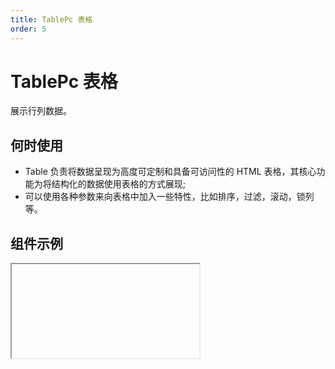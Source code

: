 ```yaml
---
title: TablePc 表格
order: 5
---
```


# TablePc 表格

展示行列数据。

## 何时使用

- Table 负责将数据呈现为高度可定制和具备可访问性的 HTML 表格，其核心功能为将结构化的数据使用表格的方式展现;
- 可以使用各种参数来向表格中加入一些特性，比如排序，过滤，滚动，锁列等。

## 组件示例


<Iframe url="https://www.aliwork.com/developer/table-pc-v2?isRenderNav=false" />

## 组件属性


<AttrTable
  dataSource={[
    {
      code: "columns",
      type: "array",
      default: "-",
      desc: "可通过绑定数据源设置数据列",
    },
     {
      code: "title",
      type: "string",
      default: "-",
      desc: "设置标题名称",
    },
    {
      code: "dataKey",
      type: "string",
      default: "-",
      desc: "设置数据字段名称",
    },
    {
      code: "dataType",
      type: "array",
      default: "-",
      desc: "设置数据类型",
    },
    {
      code: "float",
      type: "string",
      default: `'none'`,
      desc: "设置图片浮动(仅移动端卡片模式生效)",
    },
    {
      code: "imageProps",
      type: "object",
      default: "-",
      desc: "设置图片样式",
    },
    {
      code: "imageWrapProps",
      type: "object",
      default: "-",
      desc: "设置图片容器样式",
    },
    {
      code: "imageOnClick",
      type: "(e: object, column: object)=>void",
      default: "-",
      desc: "设置图片点击回调",
    },
    {  
      code: "enumBadgeType",
      type: "string",
      default: `'background'`,
      desc: "文字颜色由枚举数据的 color 决定，可选值",
    },
    {  
      code: "enumData",
      type: "array",
      default: "-",
      desc: "设置枚举数据",
    },
    {  
      code: "editType",
      type: "string",
      default: `'text'`,
      desc: "设置编辑格式",
    },
    {  
      code: "timeFormatter",
      type: "string",
      default: `'YYYY-MM-DD HH:mm:ss'`,
      desc: "设置时间格式",
    },
    {  
      code: "width",
      type: "number",
      default: "200",
      desc: "设置宽度",
    },
    {  
      code: "align",
      type: "string",
      default: `'left'`,
      desc: "设置对齐方式",
    },
    {  
      code: "lock",
      type: "string",
      default: `'none'`,
      desc: "设置列固定",
    },
    {  
      code: "groupName",
      type: "string",
      default: "-",
      desc: "设置分组标题",
    },
    {  
      code: "almessageign",
      type: "string",
      default: "-",
      desc: "设置用户提示",
    },
    {  
      code: "sortable",
      type: "boolean",
      default: "false",
      desc: "设置是否显示排序",
    },
    {  
      code: "highlight",
      type: "boolean",
      default: "false",
      desc: "设置是否突出显示(仅移动端卡片模式下有效)",
    },
    {  
      code: "hidden",
      type: "boolean",
      default: "false",
      desc: "设置是否隐藏",
    },
    {  
      code: "resizable",
     type: "boolean",
      default: "false",
      desc: "设置是否列宽调整",
    },
    {
      code: "titleRender",
      type: "()=>ReactNode",
      default: "-",
      desc: "标题定制渲染",
    },
    {
      code: "render",
      type: "()=>ReactNode",
      default: "-",
      desc: "内容定制渲染",
    },
    {
      code: "canEdit",
      type: "(rowData: object)=>{true}",
      default: "-",
      desc: "是否可以编辑",
    },
    {
      code: "renderField",
      type: "()=>ReactNode",
      default: "-",
      desc: "编辑态定制渲染",
    },
    {
      code: "editProps",
      type: "object",
      default: "-",
      desc: "编辑配置",
    },
    {
      code: "filters",
      type: "string",
      default: "-",
      desc: "生成过滤的菜单",
    },
    {
      code: "filterMode",
      type: "string",
      default: `'multiple'`,
      desc: "设置过滤模式",
    },
    {
      code: "data",
      type: "object",
      default: "-",
      desc: "数据源",
    },
    {
      code: "primaryKey",
      type: "string",
      default: `'id'`,
      desc: "设置数据主键",
    },
    {
      code: "loading",
      type: "boolean",
      default: "false",
      desc: "设置加载状态",
    },
    {
      code: "actionTitle",
      type: "string",
      default: `'操作'`,
      desc: "设置操作列标题",
    },
    {
      code: "actionWidth",
      type: "number",
      default: "0",
      desc: "设置操作列宽度",
    },
    {
      code: "actionType",
      type: "string",
      default: `'link'`,
      desc: "设置操作列按钮类型",
    },
    {
      code: "actionFixed",
      type: "string",
      default: `'none'`,
      desc: "设置操作列列固定",
    },
    {
      code: "actionHidden",
      type: "boolean",
      default: "false",
      desc: "设置操作列是否隐藏",
    },
    {
      code: "maxWebShownActionCount",
      type: "number",
      default: "3",
      desc: "设置最大展示数量",
    },
    {
      code: "title",
      type: "string",
      default: `'详情'`,
      desc: "设置操作项-标题",
    },
    {
      code: "mode",
      type: "string",
      default: `'VIEW'`,
      desc: "设置操作项-在编辑状态显示",
    },
    {
      code: "device",
      type: "string",
      default: "-",
      desc: "设置操作项-在特定端显示",
    },
    {
      code: "callback",
      type: "(rowData: object)=>void",
      default: "-",
      desc: "设置操作项-回调函数",
    },
    {
      code: "render",
      type: "(title: object,rowData: object)=>{title}",
      default: "-",
      desc: "设置操作项-定制渲染",
    },
    {
      code: "showActionBar",
      type: "boolean",
      default: "true",
      desc: "设置顶部操作-显示操作条",
    },
    {
      code: "actionBar",
      type: "array",
      default: "[{"title": {"zh_CN": "操作1","en_US": "Action 1","type": "i18n"},"option": "callback"}]",
      desc: "设置顶部操作-操作条",
    },
    {
      code: "title",
      type: "string",
      default: `'操作'`,
      desc: "设置顶部操作-操作条标题",
    },
    {
      code: "callback",
      type: "()=>void",
      default: "-",
      desc: "设置顶部操作-操作条回调函数",
    },
    {
      code: "isDisabled",
      type: "()=>{false}",
      default: "true",
      desc: "设置顶部操作-操作条操作是否禁用",
    },
    {
      code: "pageMode",
      type: "string",
      default: "-",
      desc: "设置顶部操作-操作条页面跳转,关联页面状态",
    },
    {
      code: "isDisabled",
      type: "()=>{false}",
      default: "-",
      desc: "设置顶部操作-操作条页面跳转,是否禁用",
    },
    {
      code: "showLinkBar",
      type: "boolean",
      default: "true",
      desc: "设置顶部操作-是否显示外链条",
    },
    {
      code: "title",
      type: "string",
      default: `'外链操作'`,
      desc: "设置顶部操作-外链操作条,外链操作标题",
    },
    {
      code: "callback",
      type: "()=>void",
      default: "-",
      desc: "设置顶部操作-外链操作条,外链操作回调",
    },
    {
      code: "showSearch",
      type: "boolean",
      default: "true",
      desc: "设置顶部操作-显示搜索条",
    },
    {
      code: "searchBarPlaceholder",
      type: "string",
      default: `'请搜索'`,
      desc: "设置顶部操作-显示搜索条占位符",
    },
    {
      code: "showCustomCoulmn",
      type: "boolean",
      default: "false",
      desc: "设置顶部操作-显示列筛选器",
    },
    {
      code: "onColumnsChange",
      type: "(columns: object)=>void",
      default: "-",
      desc: "设置顶部操作-列筛选器回调",
    },
    {
      code: "showCustomBarItem",
      type: "boolean",
      default: "false",
      desc: "设置顶部操作-显示自定义区域",
    },
    {
      code: "showCustomCoulmn",
      type: "()=>void",
      default: "-",
      desc: "设置顶部操作-自定义区域渲染",
    },
    {
      code: "theme",
      type: "string",
      default: `'split'`,
      desc: '设置风格和样式-主题',
    },
    {
      code: "hasHeader",
      type: "boolean",
      default: "true",
      desc: '设置风格和样式-显示表头',
    },
    {
      code: "fixedHeader",
      type: "boolean",
      default: "true",
      desc: '设置风格和样式-表头是否固定',
    },
    {
      code: "maxBodyHeight",
      type: "number",
      default: "0",
      desc: '设置风格和样式-表头是否固定,最大内容区域的高度',
    },
    {
      code: "stickyHeader",
      type: "boolean",
      default: "false",
      desc: '设置风格和样式-表头是否是sticky',
    },
    {
      code: "useVirtual",
      type: "boolean",
      default: "false",
      desc: '设置风格和样式-虚拟滚动',
    },
    {
      code: "setLoadingComponent",
      type: "boolean",
      default: "false",
      desc: '设置风格和样式-自定义loading组件',
    },
    {
      code: "loadingComponent",
      type: "()=>ReactNode",
      default: "-",
      desc: '设置风格和样式-设置loading组件',
    },
    {
      code: "cellProps",
      type: "(rowIndex: number,colIndex: number,dataIndex: number,record: object)=>void",
      default: "-",
      desc: "设置风格和样式-单元格分割合并",
    },
    {
      code: "rowProps",
      type: "(record: object,index: number)=>void",
      default: "-",
      desc: "设置风格和样式-单元格行属性配置",
    },
    {
      code: "setEmptyContent",
      type: "boolean",
      default: "false",
      desc: "设置风格和样式-自定义空数据渲染",
    },
    {
      code: "emptyContent",
      type: "()=>ReactNode",
      default: "-",
      desc: "设置风格和样式-空数据渲染",
    },
    {
      code: "showRowSelector",
      type: "boolean",
      default: "false",
      desc: "设置行选择器-是否显示",
    },
    {
      code: "mode",
      type: "string",
      default: `'multiple'`,
      desc: "设置行选择器-类型",
    },
    {
      code: "selectedRowKeys",
      type: "string",
      default: "-",
      desc: "设置行选择器-已选中的行",
    },
    {
      code: "onChange",
      type: "(selectedRowKeys: array,records: array)=>void",
      default: "-",
      desc: "设置行选择器-选择变动回调",
    },
    {
      code: "onSelect",
      type: "({selected: boolean,rowData: object,selectedRows: array})=>void",
      default: "-",
      desc: "设置行选择器-单行选择回调",
    },
    {
      code: "onSelectAll",
      type: "(selected: boolean,selectedRows: array)=>void",
      default: "-",
      desc: "设置行选择器-全部选择回调",
    },
    {
      code: "columnProps",
      type: "()=>void",
      default: "-",
      desc: "设置行选择器-选择列属性",
    },
    {
      code: "getProps",
      type: "(rowData: object,index: number)=>void",
      default: "-",
      desc: "设置行选择器-选择器属性",
    },
    {
      code: "titleProps",
      type: "(rowData: object,index: number)=>void",
      default: "",
      desc: "设置行选择器-选择列列标题属性",
    },
    {
      code: "titleAddons",
      type: "(rowData: object,index: number)=>{false}",
      default: "",
      desc: "设置行选择器-选择列列标题元素",
    },
    {
      code: "isPagination",
      type: "boolean",
      default: "true",
      desc: "分页设置-使用分页",
    },

     {
      code: "pagination",
      type: "string",
      default: `'right'`,
      desc: "分页设置-分页位置",
    },
    {
      code: "size",
      type: "string",
      default:`'medium'`,
      desc: "分页设置-分页尺寸",
    },
    {
      code: "type",
      type: "string",
      default:`'normal'`,
      desc: "分页设置-分页类型",
    },
    {
      code: "shape",
      type: "string",
      default: 'arrow-only',
      desc: "分页设置-前进后退按钮样式",
    },
    {
      code: "pageSizeSelector",
      type: "boolean",
      default: "false",
      desc: "分页设置-每页显示选择器类型",
    },
    {
      code: "pageSizeList",
      type: "array",
      default: "[5,10,20]",
      desc: "分页设置-每页显示选择器可选值",
    },
    {
      code: "pageSize",
      type: "number",
      default: "10",
      desc: "分页设置-pageSize",
    },
    {
      code: "pageSizePosition",
      type: "string",
      default: `'end'`,
      desc: "分页设置-每页显示选择器在组件中的位置",
    },
    {
      code: "pageShowCount",
      type: "number",
      default: "5",
      desc: "分页设置-页码显示数量",
    },
    {
      code: "isPagination",
      type: "boolean",
      default: "false",
      desc: "分页设置-当分页数为1时，是否隐藏分页器",
    },
    {
      code: "showMiniPager",
      type: "boolean",
      default: "false",
      desc: "分页设置-是否显示顶部的迷你分页(仅对 PC 端渲染有效)",
    },
    {
      code: "isExpand",
      type: "boolean",
      default: "false",
      desc: "设置可折叠/树形表格-启用折叠",
    },
    {
      code: "hasExpandedRowCtrl",
      type: "boolean",
      default: "true",
      desc: "设置可折叠/树形表格-启用折叠,折叠按钮",
    },
    {
      code: "expandedRowIndent",
      type: "array",
      default: "[]",
      desc: "设置可折叠/树形表格-启用折叠,额外渲染行的缩进",
    },
    {
      code: "expandedRowRender",
      type: "(record: object,index: number)=>{""}",
      default: "-",
      desc: "设置可折叠/树形表格-启用折叠,额外渲染行的渲染函数",
    },
    {
      code: "getExpandedColProps",
      type: "(record: object,index: number)=>{""}",
      default: "-",
      desc: "设置可折叠/树形表格-启用折叠,设置额外渲染行的属性",
    },
    {
      code: "openRowKeys",
      type: "string",
      default: "-",
      desc: "设置可折叠/树形表格-启用折叠,默认展开渲染的行",
    },
    {
      code: "onRowOpen",
      type: "(openRowKeys: array,currentRowKey: string,expanded: boolean,currentRecord: object)=>void",
      default: "-",
      desc: "设置可折叠/树形表格-启用折叠,展开收起时触发的事件",
    },
    {
      code: "isTree",
      type: "boolean",
      default: "false",
      desc: "设置可折叠/树形表格-启用树形",
    },
    {
      code: "openRowKeys",
      type: "string",
      default: "-",
      desc: "设置可折叠/树形表格-启用树形-默认展开渲染的行",
    },
    {
      code: "onRowOpen",
      type: "(openRowKeys: array,currentRowKey: string,expanded: boolean,currentRecord: object)=>void",
      default: "-",
      desc: "设置可折叠/树形表格-启用树形,展开收起时触发的事件",
    },

    {
      code: "mobileMode",
      type: "string",
      default: 'normal',
      desc: "移动端特有配置-展示风格",
    },
    {
      code: "mobileExpanViewMode",
      type: "string",
      default: 'normal',
      desc: "移动端特有配置-展开方式",
    },
      {
      code: "mobileDefaultCardColumns",
      type: "string",
      default: '4',
      desc: "移动端特有配置-展开方式,默认字段数",
    },
      {
      code: "mobileActionsStyle",
      type: "string",
      default: "-",
      desc: "移动端特有配置-设置展开方式,操作风格",
    },
    {
      code: "mobileMargin",
      type: "number",
      default: "0",
      desc: "移动端特有配置-设置默认外边距",
    },
    {
      code: "noPadding",
      type: "boolean",
      default: "false",
      desc: "高级-设置隐藏边距",
    },
    {
      code: "useStickyLock",
      type: "boolean",
      default: "false",
      desc: "高级-设置列固定优化",
    },
    {
      code: "onFetchData",
      type: "({params: object})=>void",
      default: "-",
      desc: "动作设置-分页、搜索、排序时触发",
    },
    {
      code: "onCellDataChange",
      type: "({data: object})=>void",
      default: "-",
      desc: "动作设置-编态数据发生变化时触发",
    },
    {
      code: "onRowClick",
      type: "({record: object,index:number,evt:object})=>void",
      default: "-",
      desc: "动作设置-点击表格每一行触发的事件",
    },
    {
      code: "onRowMouseEnter",
      type: "({record: object,index:number,evt:object})=>void",
      default: "-",
      desc: "动作设置-悬浮在表格每一行的时候触发的事件",
    },
    {
      code: "onRowMouseLeave",
      type: "({record: object,index:number,evt:object})=>void",
      default: "-",
      desc: "动作设置-离开表格每一行的时候触发的事件",
    },
    {
      code: 'onResizeChange',
      type: "({dataIndex: string,value:number})=>void",
      default: "-",
      desc: "动作设置-重设列尺寸的时候触发的事件",
    }
  ]}
/> 
